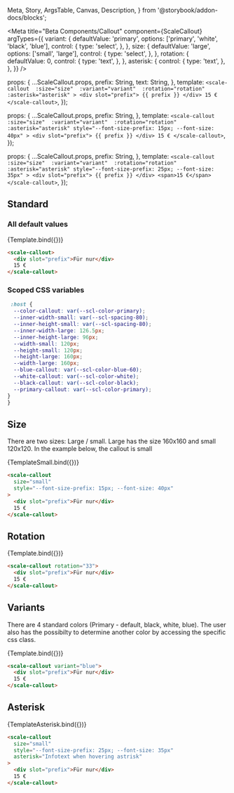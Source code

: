   Meta,
  Story,
  ArgsTable,
  Canvas,
  Description,
} from '@storybook/addon-docs/blocks';

<Meta
  title="Beta Components/Callout"
  component={ScaleCallout}
  argTypes={{
    variant: {
      defaultValue: 'primary',
      options: ['primary', 'white', 'black', 'blue'],
      control: {
        type: 'select',
      },
    },
    size: {
      defaultValue: 'large',
      options: ['small', 'large'],
      control: {
        type: 'select',
      },
    },
    rotation: {
      defaultValue: 0,
      control: {
        type: 'text',
      },
    },
    asterisk: {
      control: {
        type: 'text',
      },
    },
  }}
/>

  props: { ...ScaleCallout.props,
    prefix: String,
    text: String,
    },
  template: `
    <scale-callout 
      :size="size" 
      :variant="variant" 
      :rotation="rotation" 
      :asterisk="asterisk"
      >
      <div slot="prefix"> {{ prefix }} </div>
      15 €
    </scale-callout>
  `,
});

  props: { ...ScaleCallout.props,
    prefix: String,
    },
  template: `
    <scale-callout 
      :size="size" 
      :variant="variant" 
      :rotation="rotation" 
      :asterisk="asterisk"
      style="--font-size-prefix: 15px; --font-size: 40px"
      >
      <div slot="prefix"> {{ prefix }} </div>
      15 €
    </scale-callout>
  `,
});

  props: { ...ScaleCallout.props,
    prefix: String,
    },
  template: `
    <scale-callout 
      :size="size" 
      :variant="variant" 
      :rotation="rotation" 
      :asterisk="asterisk"
      style="--font-size-prefix: 25px; --font-size: 35px"
      >
      <div slot="prefix"> {{ prefix }} </div>
      <span>15 €</span>
    </scale-callout>
  `,
});

## Standard
### All default values
<Canvas withSource="none">
  <Story
    name="Standard"
    args={{
      prefix: "Für nur",
    }}
  >
    {Template.bind({})}
  </Story>
</Canvas>

<ArgsTable story="Standard" />

```html
<scale-callout>
  <div slot="prefix">Für nur</div>
  15 €
</scale-callout>
```

### Scoped CSS variables
```css
 :host {
  --color-callout: var(--scl-color-primary);
  --inner-width-small: var(--scl-spacing-80);
  --inner-height-small: var(--scl-spacing-80);
  --inner-width-large: 126.5px;
  --inner-height-large: 96px;
  --width-small: 120px;
  --height-small: 120px;
  --height-large: 160px;
  --width-large: 160px;
  --blue-callout: var(--scl-color-blue-60);
  --white-callout: var(--scl-color-white);
  --black-callout: var(--scl-color-black);
  --primary-callout: var(--scl-color-primary);
}
}
```

## Size
There are two sizes: 
Large / small. Large has the size 160x160 and small 120x120. In the example below, the callout is small

<Canvas withSource="none">
  <Story
    name="Size"
    args={{
      prefix: "Für nur",
      size: "small"
    }}
  >
    {TemplateSmall.bind({})}
  </Story>
</Canvas>

```html
<scale-callout
  size="small"
  style="--font-size-prefix: 15px; --font-size: 40px"
>
  <div slot="prefix">Für nur</div>
  15 €
</scale-callout>
```

## Rotation
<Canvas withSource="none">
  <Story
    name="Rotation"
    args={{
      prefix: "Für nur",
      rotation: 33
    }}
  >
    {Template.bind({})}
  </Story>
</Canvas>

```html
<scale-callout rotation="33">
  <div slot="prefix">Für nur</div>
  15 €
</scale-callout>
```

## Variants
There are 4 standard colors (Primary - default, black, white, blue). The user also has the possibilty to determine another color by accessing the specific css class. 

<Canvas withSource="none">
  <Story
    name="Variants"
    args={{
      prefix: "Für nur",
      variant: "blue"
    }}
  >
    {Template.bind({})}
  </Story>
</Canvas>

```html
<scale-callout variant="blue">
  <div slot="prefix">Für nur</div>
  15 €
</scale-callout>
```

## Asterisk
<Canvas withSource="none">
  <Story
    name="Asterisk"
    args={{
      prefix: "Für nur",
      asterisk: "Infotext when hovering astrisk"
    }}
  >
    {TemplateAsterisk.bind({})}
  </Story>
</Canvas>

```html
<scale-callout
  size="small"
  style="--font-size-prefix: 25px; --font-size: 35px"
  asterisk="Infotext when hovering astrisk"
>
  <div slot="prefix">Für nur</div>
  15 €
</scale-callout>
```
